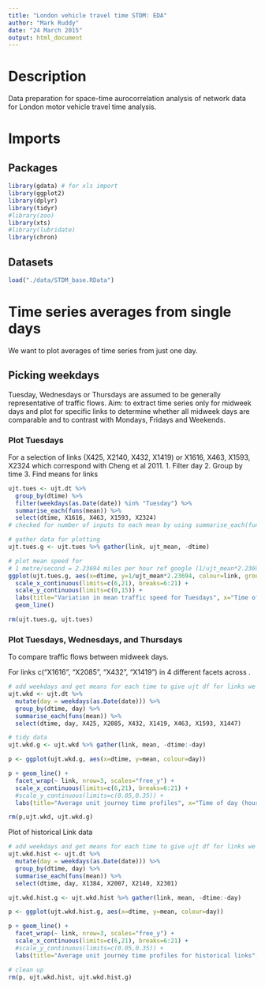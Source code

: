 ```yaml
---
title: "London vehicle travel time STDM: EDA"
author: "Mark Ruddy"
date: "24 March 2015"
output: html_document
---
```


# Description

Data preparation for space-time aurocorrelation analysis of network data for London motor vehicle travel time analysis.

# Imports
## Packages
```r
library(gdata) # for xls import
library(ggplot2)
library(dplyr)
library(tidyr)
#library(zoo)
library(xts)
#library(lubridate)
library(chron)
```

## Datasets
```r
load("./data/STDM_base.RData")
```


# Time series averages from single days

We want to plot averages of time series from just one day.

## Picking weekdays

Tuesday, Wednesdays or Thursdays are assumed to be generally representative of traffic flows. Aim: to extract time series only for midweek days and plot for specific links to determine whether all midweek days are comparable and to contrast with Mondays, Fridays and Weekends.

### Plot Tuesdays 

For a selection of links (X425, X2140, X432, X1419) or X1616, X463, X1593, X2324 which correspond with Cheng et al 2011.
1. Filter day
2. Group by time
3. Find means for links
```r
ujt.tues <- ujt.dt %>%
  group_by(dtime) %>%
  filter(weekdays(as.Date(date)) %in% "Tuesday") %>%
  summarise_each(funs(mean)) %>%
  select(dtime, X1616, X463, X1593, X2324)
# checked for number of inputs to each mean by using summarise_each(func(mean,n())

# gather data for plotting
ujt.tues.g <- ujt.tues %>% gather(link, ujt_mean, -dtime)

# plot mean speed for 
# 1 metre/second = 2.23694 miles per hour ref google (1/ujt_mean*2.23694)
ggplot(ujt.tues.g, aes(x=dtime, y=1/ujt_mean*2.23694, colour=link, group=link)) + 
  scale_x_continuous(limits=c(6,21), breaks=6:21) +
  scale_y_continuous(limits=c(0,15)) +
  labs(title="Variation in mean traffic speed for Tuesdays", x="Time of day (hour)", y="Mean journey speed (miles/hour)") +
  geom_line()

rm(ujt.tues.g, ujt.tues)
```

### Plot Tuesdays, Wednesdays, and Thursdays 
To compare traffic flows between midweek days.

For links c("X1616", "X2085", "X432", "X1419") in 4 different facets across . 
```r
# add weekdays and get means for each time to give ujt df for links we're interested in
ujt.wkd <- ujt.dt %>%
  mutate(day = weekdays(as.Date(date))) %>%
  group_by(dtime, day) %>%
  summarise_each(funs(mean)) %>%
  select(dtime, day, X425, X2085, X432, X1419, X463, X1593, X1447)

# tidy data
ujt.wkd.g <- ujt.wkd %>% gather(link, mean, -dtime:-day)

p <- ggplot(ujt.wkd.g, aes(x=dtime, y=mean, colour=day))

p + geom_line() + 
  facet_wrap(~ link, nrow=3, scales="free_y") +
  scale_x_continuous(limits=c(6,21), breaks=6:21) +
  #scale_y_continuous(limits=c(0.05,0.35)) +
  labs(title="Average unit journey time profiles", x="Time of day (hour)", y="Mean unit journey time (seconds/metre)")

rm(p,ujt.wkd, ujt.wkd.g)
```

Plot of historical Link data
```r
# add weekdays and get means for each time to give ujt df for links we're interested in
ujt.wkd.hist <- ujt.dt %>%
  mutate(day = weekdays(as.Date(date))) %>%
  group_by(dtime, day) %>%
  summarise_each(funs(mean)) %>%
  select(dtime, day, X1384, X2007, X2140, X2301)

ujt.wkd.hist.g <- ujt.wkd.hist %>% gather(link, mean, -dtime:-day)

p <- ggplot(ujt.wkd.hist.g, aes(x=dtime, y=mean, colour=day))

p + geom_line() + 
  facet_wrap(~ link, nrow=3, scales="free_y") +
  scale_x_continuous(limits=c(6,21), breaks=6:21) +
  #scale_y_continuous(limits=c(0.05,0.35)) +
  labs(title="Average unit journey time profiles for historical links", x="Time of day (hour)", y="Mean unit journey time (seconds/metre)")

# clean up
rm(p, ujt.wkd.hist, ujt.wkd.hist.g)
```





